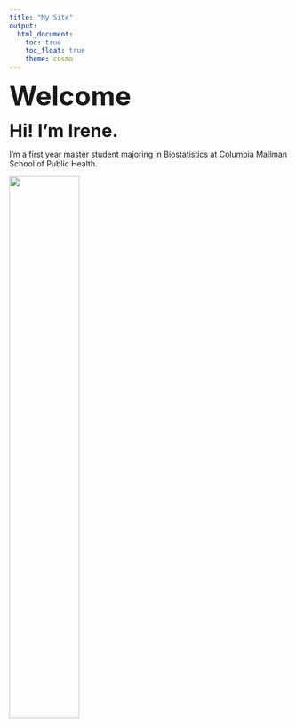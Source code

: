 ```yaml
---
title: "My Site"
output: 
  html_document:
    toc: true
    toc_float: true
    theme: cosmo
---
```


<font size="10"> **Welcome** </font>

<font size="6"> **Hi! I'm Irene.** </font> 

I'm a first year master student majoring in Biostatistics at Columbia Mailman School of Public Health.


<img src="images/pic2.jpeg" style="height:50%">

